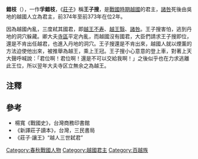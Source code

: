 {{百越君王
|名稱=錯枝
|前任=[[諸咎|諸咎]]
|繼任=[[無余|無余]]
|畫像=
|畫像大小=
|說明=
|在位=前374年－前373年<ref>此從[[楊寬|楊寬]]《戰國史料編年輯証》定越王錯枝在位年。</ref>
|年號=
|姓名=錯枝（搜）
|封號=越王
|字=
|號=
|別名=
|出生年=
|逝世年=
|廟號=
|諡號=
|尊號=
|陵墓=在今[[浙江省|浙江省]]一帶，待考
|父親=諸咎
|嫡母=
|母親=
|后妃=
|兄弟=
|姊妹=
|子女=
}}

'''錯枝'''（{{bd|？||？||}}），一作'''孚錯枝'''，《[[莊子|莊子]]》稱'''王子搜'''，是[[戰國_(中國)|戰國時期]][[越國|越國]]的君主，[[諸咎|諸咎]]死後由吳地的越國人立為君主，前374年至前373年在位2年。

因為越國內亂，三度弒其國君，即[[越王不寿|越王不寿]]、[[越王翳|越王翳]]、[[諸咎|諸咎]]。王子搜害怕，逃到丹地的洞穴躲藏。卿大夫[[寺區|寺區]]平定內亂，而越國沒有國君，大臣們請求王子搜即位，還是不肯出任越君，也進入丹地的洞穴。王子搜還是不肯出來，越國人就以煙薰的方法迫使他出來，被推舉為越王，乘上王冠。王子搜小心意意的登上車，對著上天大聲呼喊說：「君位啊！君位啊！還是不可以交給我啊！」之後似乎也在力求逃離此王位，所以翌年大夫寺区立無余之為越王。

==注釋==
<div class="references-small">
<references />
</div>

==參考==
*楊寬《戰國史》，台灣商務印書館
*《新譯莊子讀本》，台灣，三民書局
*《莊子·讓王》“越人三世弑君”
{{start box}}
{{s-before|祖父[[越王翳|越王翳]]}}
{{s-title|[[戰國|戰國]][[越國|越國]]君主|前374年─前373年}}
{{s-after|族人[[無余|越王無余]]}}
{{end box}}
{{China-monarch-stub}}
{{越国君主}}
[[Category:春秋戰國人物|Category:春秋戰國人物]]
[[Category:越國君主|Category:越國君主]]
[[Category:百越族|Category:百越族]]